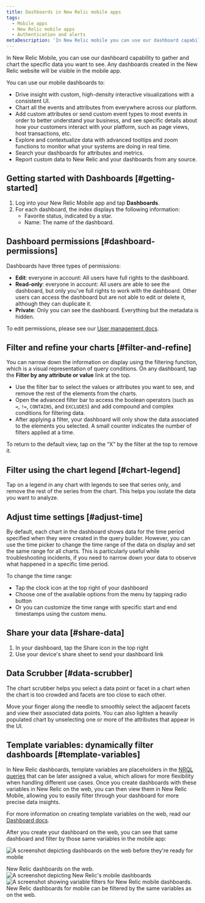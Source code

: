 ```yaml
---
title: Dashboards in New Relic mobile apps
tags:
  - Mobile apps
  - New Relic mobile apps
  - Authentication and alerts
metaDescription: 'In New Relic mobile you can use our dashboard capability to gather and chart the specific data you want to see, the way you want to see it, from anywhere in our platform.'
---
```





In New Relic Mobile, you can use our dashboard capability to gather and chart the specific data you want to see. Any dashboards created in the New Relic website will be visible in the mobile app. 

You can use our mobile dashboards to:

* Drive insight with custom, high-density interactive visualizations with a consistent UI.
* Chart all the events and attributes from everywhere across our platform. 
* Add custom attributes or send custom event types to most events in order to better understand your business, and see specific details about how your customers interact with your platform, such as page views, host transactions, etc.
* Explore and contextualize data with advanced tooltips and zoom functions to monitor what your systems are doing in real time.
* Search your dashboards for attributes and metrics.
* Report custom data to New Relic and your dashboards from any source.

## Getting started with Dashboards [#getting-started]

1. Log into your New Relic Mobile app and tap **Dashboards**.
2. For each dashboard, the index displays the following information:
    * Favorite status, indicated by a star.
    * Name: The name of the dashboard.
    
## Dashboard permissions [#dashboard-permissions]

Dashboards have three types of permissions:

* **Edit**: everyone in account: All users have full rights to the dashboard.
* **Read-only**: everyone in account: All users are able to see the dashboard, but only you've full rights to work with the dashboard. Other users can access the dashboard but are not able to edit or delete it, although they can duplicate it.
* **Private**: Only you can see the dashboard. Everything but the metadata is hidden.

To edit permissions, please see our [User management docs](/docs/accounts/accounts-billing/new-relic-one-user-management/user-management-concepts/).

## Filter and refine your charts [#filter-and-refine]

You can narrow down the information on display using the filtering function, which is a visual representation of query conditions. On any dashboard, tap the **Filter by any attribute or value** link at the top.

* Use the filter bar to select the values or attributes you want to see, and remove the rest of the elements from the charts.
* Open the advanced filter bar to access the boolean operators (such as `=`, `!=`, `CONTAINS`, and `EXCLUDES`) and add compound and complex conditions for filtering data.
* After applying a filter, your dashboard will only show the data associated to the elements you selected. A small counter indicates the number of filters applied at a time.

To return to the default view, tap on the “X” by the filter at the top to remove it.

## Filter using the chart legend  [#chart-legend]

Tap on a legend in any chart with legends to see that series only, and remove the rest of the series from the chart. This helps you isolate the data you want to analyze.

## Adjust time settings [#adjust-time]

By default, each chart in the dashboard shows data for the time period specified when they were created in the query builder. However, you can use the time picker to change the time range of the data on display and set the same range for all charts. This is particularly useful while troubleshooting incidents, if you need to narrow down your data to observe what happened in a specific time period.

To change the time range:
* Tap the clock icon at the top right of your dashboard
* Choose one of the available options from the menu by tapping radio button
* Or you can customize the time range with specific start and end timestamps using the custom menu.

## Share your data [#share-data]

1. In your dashboard, tap the Share icon in the top right
2. Use your device's share sheet to send your dashboard link

## Data Scrubber [#data-scrubber]

The chart scrubber helps you select a data point or facet in a chart when the chart is too crowded and facets are too close to each other.

Move your finger along the needle to smoothly select the adjacent facets and view their associated data points. You can also lighten a heavily populated chart by unselecting one or more of the attributes that appear in the UI.

## Template variables: dynamically filter dashboards [#template-variables]

In New Relic dashboards, template variables are placeholders in the [NRQL queries](/docs/query-your-data/nrql-new-relic-query-language/get-started/introduction-nrql-new-relics-query-language/) that can be later assigned a value, which allows for more flexibility when handling different use cases. Once you create dashboards with these variables in New Relic on the web, you can then view them in New Relic Mobile, allowing you to easily filter through your dashboard for more precise data insights.

For more information on creating template variables on the web, read our [Dashboard docs](/docs/query-your-data/explore-query-data/dashboards/introduction-dashboards/).

After you create your dashboard on the web, you can see that same dashboard and filter by those same variables in the mobile app:

<img
    title="Web view of dashboards"
    alt="A screenshot depicting dashboards on the web before they're ready for mobile"
    src={dashboardsDashboardstoPrepareforMobile}
/>

<figcaption>
New Relic dashboards on the web.
</figcaption>

<SideBySide>
  <Side>
    <img
        title="New Relic mobile dashboards"
        alt="A screenshot depicting New Relic's mobile dashboards"
        src={dashboardsMobileDashboards}
        style={{ width: "50%" }}
    />
  </Side>

  <Side>
    <img
        title="mobile dashboards filtered by variable"
        alt="A screenshot showing variable filters for New Relic mobile dashboards."
        src={dashboardsFilterMobileDashboardsbyVariable}
        style={{ width: "50%" }}
    />
  </Side>
</SideBySide>

<figcaption>
New Relic dashboards for mobile can be filtered by the same variables as on the web.
</figcaption>
